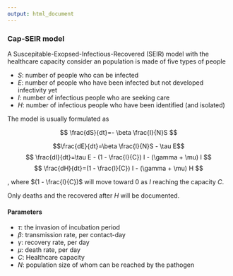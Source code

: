 ```yaml
---
output: html_document
---
```



### Cap-SEIR model
A Suscepitable-Exopsed-Infectious-Recovered (SEIR) model with the healthcare capacity consider an population is made of five types of people


- $S$: number of people who can be infected
- $E$: number of people who have been infected but not developed infectivity yet
- $I$: number of infectious people who are seeking care
- $H$: number of infectious people who have been identified (and isolated)


The model is usually formulated as 

$$ \frac{dS}{dt}=- \beta \frac{I}{N}S $$

$$\frac{dE}{dt}=\beta \frac{I}{N}S - \tau E$$
$$ \frac{dI}{dt}=\tau E - (1 - \frac{I}{C}) I - (\gamma + \mu) I $$
$$ \frac{dH}{dt}=(1 - \frac{I}{C}) I - (\gamma + \mu) H $$

, where $(1 - \frac{I}{C})$ will move toward 0 as $I$ reaching the capacity $C$.

Only deaths and the recovered after $H$ will be documented.

#### Parameters

- $\tau$: the invasion of incubation period
- $\beta$: transmission rate, per contact-day
- $\gamma$: recovery rate, per day 
- $\mu$: death rate, per day
- $C$: Healthcare capacity 
- $N$: population size of whom can be reached by the pathogen